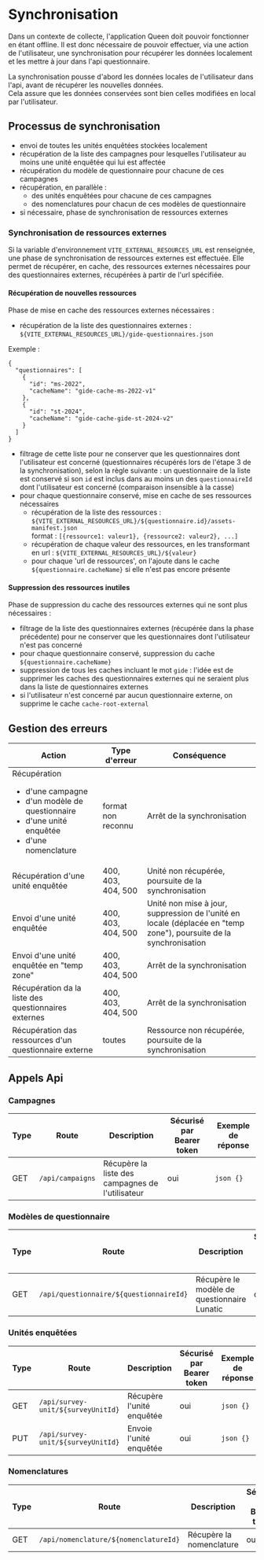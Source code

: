 # Synchronisation

Dans un contexte de collecte, l'application Queen doit pouvoir fonctionner en étant offline. Il est donc nécessaire de pouvoir effectuer, via une action de l'utilisateur, une synchronisation pour récupérer les données localement et les mettre à jour dans l'api questionnaire.

La synchronisation pousse d'abord les données locales de l'utilisateur dans l'api, avant de récupérer les nouvelles données.  
Cela assure que les données conservées sont bien celles modifiées en local par l'utilisateur.

## Processus de synchronisation

- envoi de toutes les unités enquêtées stockées localement
- récupération de la liste des campagnes pour lesquelles l'utilisateur au moins une unité enquêtée qui lui est affectée
- récupération du modèle de questionnaire pour chacune de ces campagnes
- récupération, en parallèle :
  - des unités enquêtées pour chacune de ces campagnes
  - des nomenclatures pour chacun de ces modèles de questionnaire
- si nécessaire, phase de synchronisation de ressources externes

### Synchronisation de ressources externes

Si la variable d'environnement `VITE_EXTERNAL_RESOURCES_URL` est renseignée, une phase de synchronisation de ressources externes est effectuée.
Elle permet de récupérer, en cache, des ressources externes nécessaires pour des questionnaires externes, récupérées à partir de l'url spécifiée.

#### Récupération de nouvelles ressources

Phase de mise en cache des ressources externes nécessaires :

- récupération de la liste des questionnaires externes : `${VITE_EXTERNAL_RESOURCES_URL}/gide-questionnaires.json`

Exemple :

```
{
  "questionnaires": [
    {
      "id": "ms-2022",
      "cacheName": "gide-cache-ms-2022-v1"
    },
    {
      "id": "st-2024",
      "cacheName": "gide-cache-gide-st-2024-v2"
    }
  ]
}
```

- filtrage de cette liste pour ne conserver que les questionnaires dont l'utilisateur est concerné (questionnaires récupérés lors de l'étape 3 de la synchronisation), selon la règle suivante :
  un questionnaire de la liste est conservé si son `id` est inclus dans au moins un des `questionnaireId` dont l'utilisateur est concerné (comparaison insensible à la casse)
- pour chaque questionnaire conservé, mise en cache de ses ressources nécessaires
  - récupération de la liste des ressources : `${VITE_EXTERNAL_RESOURCES_URL}/${questionnaire.id}/assets-manifest.json`  
    format : `[{ressource1: valeur1}, {ressource2: valeur2}, ...]`
  - récupération de chaque valeur des ressources, en les transformant en url : `${VITE_EXTERNAL_RESOURCES_URL}/${valeur}`
  - pour chaque 'url de ressources', on l'ajoute dans le cache `${questionnaire.cacheName}` si elle n'est pas encore présente

#### Suppression des ressources inutiles

Phase de suppression du cache des ressources externes qui ne sont plus nécessaires :

- filtrage de la liste des questionnaires externes (récupérée dans la phase précédente) pour ne conserver que les questionnaires dont l'utilisateur n'est pas concerné
- pour chaque questionnaire conservé, suppression du cache `${questionnaire.cacheName}`
- suppression de tous les caches incluant le mot `gide` : l'idée est de supprimer les caches des questionnaires externes qui ne seraient plus dans la liste de questionnaires externes
- si l'utilisateur n'est concerné par aucun questionnaire externe, on supprime le cache `cache-root-external`

## Gestion des erreurs

| Action                                                                                                                                    | Type d'erreur      | Conséquence                                                                                                        |
| ----------------------------------------------------------------------------------------------------------------------------------------- | ------------------ | ------------------------------------------------------------------------------------------------------------------ |
| Récupération<ul><li>d'une campagne</li><li>d'un modèle de questionnaire</li><li>d'une unité enquêtée</li><li>d'une nomenclature</li></ul> | format non reconnu | Arrêt de la synchronisation                                                                                        |
| Récupération d'une unité enquêtée                                                                                                         | 400, 403, 404, 500 | Unité non récupérée, poursuite de la synchronisation                                                               |
| Envoi d'une unité enquêtée                                                                                                                | 400, 403, 404, 500 | Unité non mise à jour, suppression de l'unité en locale (déplacée en "temp zone"), poursuite de la synchronisation |
| Envoi d'une unité enquêtée en "temp zone"                                                                                                 | 400, 403, 404, 500 | Arrêt de la synchronisation                                                                                        |
| Récupération da la liste des questionnaires externes                                                                                      | 400, 403, 404, 500 | Arrêt de la synchronisation                                                                                        |
| Récupération das ressources d'un questionnaire externe                                                                                    | toutes             | Ressource non récupérée, poursuite de la synchronisation                                                           |

## Appels Api

### Campagnes

| Type | Route            | Description                                      | Sécurisé par Bearer token | Exemple de réponse |
| ---- | ---------------- | ------------------------------------------------ | ------------------------- | ------------------ |
| GET  | `/api/campaigns` | Récupère la liste des campagnes de l'utilisateur | oui                       | `json {}`          |

### Modèles de questionnaire

| Type | Route                                   | Description                                 | Sécurisé par Bearer token | Exemple de réponse |
| ---- | --------------------------------------- | ------------------------------------------- | ------------------------- | ------------------ |
| GET  | `/api/questionnaire/${questionnaireId}` | Récupère le modèle de questionnaire Lunatic | oui                       | `json {}`          |

### Unités enquêtées

| Type | Route                              | Description               | Sécurisé par Bearer token | Exemple de réponse |
| ---- | ---------------------------------- | ------------------------- | ------------------------- | ------------------ |
| GET  | `/api/survey-unit/${surveyUnitId}` | Récupère l'unité enquêtée | oui                       | `json {}`          |
| PUT  | `/api/survey-unit/${surveyUnitId}` | Envoie l'unité enquêtée   | oui                       | `json {}`          |

### Nomenclatures

| Type | Route                                 | Description              | Sécurisé par Bearer token | Exemple de réponse |
| ---- | ------------------------------------- | ------------------------ | ------------------------- | ------------------ |
| GET  | `/api/nomenclature/${nomenclatureId}` | Récupère la nomenclature | oui                       | `json {}`          |
